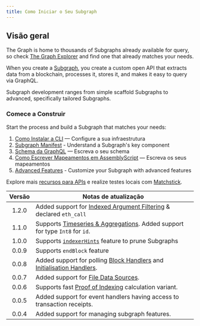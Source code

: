 ```yaml
---
title: Como Iniciar o Seu Subgraph
---
```


## Visão geral

The Graph is home to thousands of Subgraphs already available for query, so check [The Graph Explorer](https://thegraph.com/explorer) and find one that already matches your needs.

When you create a [Subgraph](/subgraphs/developing/subgraphs/), you create a custom open API that extracts data from a blockchain, processes it, stores it, and makes it easy to query via GraphQL.

Subgraph development ranges from simple scaffold Subgraphs to advanced, specifically tailored Subgraphs.

### Comece a Construir

Start the process and build a Subgraph that matches your needs:

1. [Como Instalar a CLI](/subgraphs/developing/creating/install-the-cli/) — Configure a sua infraestrutura
2. [Subgraph Manifest](/subgraphs/developing/creating/subgraph-manifest/) - Understand a Subgraph's key component
3. [Schema da GraphQL](/subgraphs/developing/creating/ql-schema/) — Escreva o seu schema
4. [Como Escrever Mapeamentos em AssemblyScript](/subgraphs/developing/creating/assemblyscript-mappings/) — Escreva os seus mapeamentos
5. [Advanced Features](/subgraphs/developing/creating/advanced/) - Customize your Subgraph with advanced features

Explore mais [recursos para APIs](/subgraphs/developing/creating/graph-ts/README/) e realize testes locais com [Matchstick](/subgraphs/developing/creating/unit-testing-framework/).

| Versão | Notas de atualização                                                                                                                                                     |
| :----: | ------------------------------------------------------------------------------------------------------------------------------------------------------------------------ |
|  1.2.0 | Added support for [Indexed Argument Filtering](/#indexed-argument-filters--topic-filters) & declared `eth_call`                                                          |
|  1.1.0 | Supports [Timeseries & Aggregations](#timeseries-and-aggregations). Added support for type `Int8` for `id`.                                                              |
|  1.0.0 | Supports [`indexerHints`](/developing/creating-a-subgraph/#indexer-hints) feature to prune Subgraphs                                                                     |
|  0.0.9 | Supports `endBlock` feature                                                                                                                                              |
|  0.0.8 | Added support for polling [Block Handlers](/developing/creating-a-subgraph/#polling-filter) and [Initialisation Handlers](/developing/creating-a-subgraph/#once-filter). |
|  0.0.7 | Added support for [File Data Sources](/developing/creating-a-subgraph/#file-data-sources).                                                                               |
|  0.0.6 | Supports fast [Proof of Indexing](/indexing/overview/#what-is-a-proof-of-indexing-poi) calculation variant.                                                              |
|  0.0.5 | Added support for event handlers having access to transaction receipts.                                                                                                  |
|  0.0.4 | Added support for managing subgraph features.                                                                                                                            |
